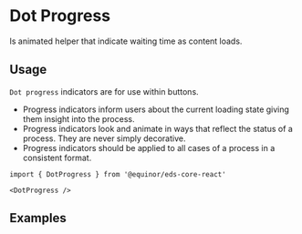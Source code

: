 
# Dot Progress

Is animated helper that indicate waiting time as content loads.

<Links 
    ariaUrl="https://www.w3.org/TR/2017/REC-wai-aria-1.1-20171214/#progressbar"
    figmaUrl="https://www.figma.com/file/0bGXR2sCwMVSDNyyzu5BXrO5/UI%E2%80%94User-Interface?node-id=17622%3A3"
    documentationUrl="https://eds.equinor.com/0b0c666ab/p/498ec5-progress-indicators/b/90464a"
    sourceUrl="https://github.com/equinor/design-system/blob/develop/packages/eds-core-react/src/components/Progress/Dots/DotProgress.tsx"
    npmUrl="https://www.npmjs.com/package/@equinor/eds-core-react"
/>

<Story id="feedback-progress-indicators-dots--introduction" />
<PropsTable />

## Usage

`Dot progress` indicators are for use within buttons.

<ul>
  <li>Progress indicators inform users about the current loading state giving them insight into the process.</li>
  <li>Progress indicators look and animate in ways that reflect the status of a process. They are never simply decorative.</li>
  <li>Progress indicators should be applied to all cases of a process in a consistent format.</li>
</ul>

```tsx
import { DotProgress } from '@equinor/eds-core-react'

<DotProgress />
```

## Examples
